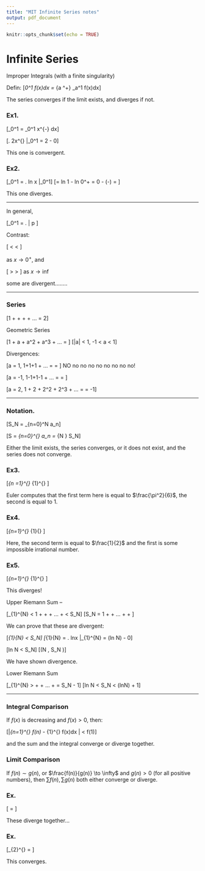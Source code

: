 ```yaml
---
title: "MIT Infinite Series notes"
output: pdf_document
---
```


```r
knitr::opts_chunk$set(echo = TRUE)
```

# Infinite Series

Improper Integrals (with a finite singularity)

Defin:
\[\int_0^1 f(x)dx = \lim_{a \to 0^+} \int_a^1 f(x)dx\]

The series converges if the limit exists, and diverges if not.

### Ex1.

\[\int_0^1 \frac{dx}{\sqrt{x}} = \int_0^1 x^{-\frac{1}{2}} dx\]

\[\left. 2x^{\frac{1}{2}} \right|_0^1 = 2 - 0\]

This one is convergent.

### Ex2.

\[\int_0^1 \frac{dx}{x} = \left. ln x \right|_0^1\]
\[= ln 1 - ln 0^+ = 0 - (-\inf) = \inf\]

This one diverges.

 ---
 
In general,

\[\int_0^1 \frac{dx}{x^p} = \left. \frac{1}{1-p} \right| p \ge 1\]

Contrast:

\[\frac{1}{x^{\frac{1}{2}}} < \frac{1}{x} < \frac{1}{x^2}\]

as $x \to 0^+$, and 

\[ \frac{1}{x^{\frac{1}{2}}} > \frac{1}{x} > \frac{1}{x^2}\] as $x \to \inf$

some are divergent........

 ---
 
### Series

\[1 + \frac{1}{2} + \frac{1}{4} + \frac{1}{8} + ... = 2\]

Geometric Series

\[1 + a + a^2 + a^3 + ... = \frac{1}{1-a}\]
\[|a| < 1, -1 < a < 1\]

Divergences:

\[a = 1, 1+1+1 + ... = \frac{1}{1-1} = \frac{1}{0}\]
NO no  no no no no no no no!

\[a = -1, 1-1+1-1 + ... = \frac{1}{1-(-1)} = \frac{1}{2}\]

\[a = 2, 1 + 2 + 2^2 + 2^3 + ... = \frac{1}{1-2} = -1\]

 ---
 
### Notation.
 
\[S_N = \sum_{n=0}^N a_n\]


\[S = \sum_{n=0}^{\infty} a_n = \lim_{N \to \infty} S_N\]

Either the limit exists, the series converges, or it does not exist, and the series does not converge.

### Ex3.

\[\sum_{n =1}^{\infty} \frac{1}{n^2} \sim \int_{1}^{\infty} \frac{dx}{x^2}\]

Euler computes that the first term here is equal to $\frac{\pi^2}{6}$, the second is equal to 1.

### Ex4.

\[\sum_{n=1}^{\infty} \frac{1}{n^3} \sim \int_{1}{\infty} \frac{dx}{x^3}\]

Here, the second term is equal to $\frac{1}{2}$ and the first is some impossible irrational number.

### Ex5.

\[\sum_{n=1}^{\infty} \frac{1}{n} \sim \int_{1}^{\infty} \frac{dx}{x}\]

This diverges!

Upper Riemann Sum --

\[\int_{1}^{N} \frac{dx}{x} < 1 + \frac{1}{2} + \frac{1}{3} + ... + \frac{1}{N-1} < S_N\]
\[S_N = 1 + \frac{1}{2} + ... + \frac{1}{N-1} + \frac{1}{N}\]

We can prove that these are divergent:

\[\int_{1}{N} \frac{dx}{x} < S_N\]
\[\int_{1}{N} \frac{dx}{x} = \left. lnx \right|_{1}^{N} = (ln N) - 0\]

\[ln N < S_N\]
\[(N \to \infty, S_N \to \infty)\]

We have shown divergence.

Lower Riemann Sum

\[\int_{1}^{N} \frac{dx}{x} > \frac{1}{2} + \frac{1}{3} + ... + \frac{1}{N} = S_N - 1\]
\[ln N < S_N < (lnN) + 1\]

 ---
 
### Integral Comparison

If $f(x)$ is decreasing and $f(x) > 0$, then:

\[\left|\sum_{n=1}^{\infty} f(n) - \int_{1}^{\infty} f(x)dx \right| < f(1)\]

and the sum and the integral converge or diverge together.


### Limit Comparison

If $f(n) \sim g(n)$, or $\frac{f(n)}{g(n)} \to \infty$ and $g(n) > 0$ (for all positive numbers), then $\sum f(n), \sum g(n)$ both either converge or diverge.

### Ex.

\[\sum \frac{1}{\sqrt{n^2 + 1}} \sim \sum \frac{1}{\sqrt{n^2}} = \sum \frac{1}{n}\]

These diverge together...

### Ex.

\[\sum_{2}^{\infty} \frac{1}{\sqrt{n^5 - n^2}} \sim \sum \frac{1}{\sqrt{n^5}} = \sum \frac{1}{n^{\frac{5}{2}}}\]

This converges.

